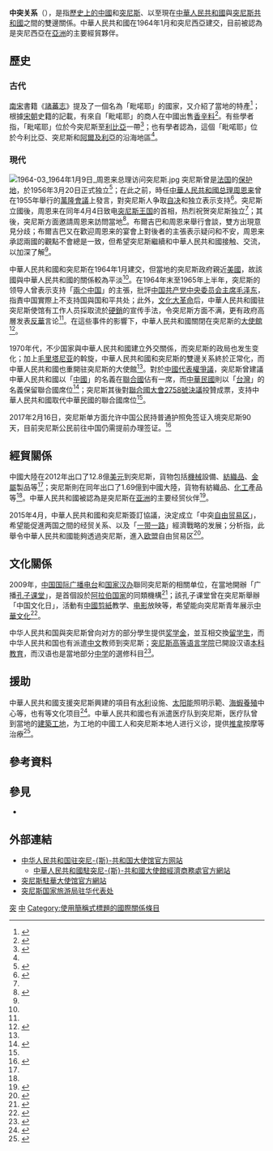{{NoteTA|G1=地名}}
{{not|中華民國與突尼西亞關係}}
{{Infobox bilateral relations|中國－突尼斯|中國|突尼斯|map=China Tunisia Locator.svg|mission1=[[中國駐突尼斯大使館|中國駐突尼斯大使館]]|mission2=[[突尼斯駐華大使館|突尼斯駐華大使館]]|envoytitle1=[[中國駐突尼斯大使列表|大使]]|envoy1=[[张建国_(外交官)|张建国]]|envoytitle2=[[突尼斯駐華大使列表|大使]]|envoy2=[[]]<ref>{{cite web |title = 驻华大使到任顺序及递交国书日期 |url = https://www.mfa.gov.cn/web/lbfw_673061/fgzl_673083/202201/t20220114_10495616.shtml |publisher = 中华人民共和国外交部 }}</ref>}}
'''中突关系'''（{{lang-ar|العلاقات الصينية التونسية}}），是指[[中國歷史|歷史上的中國]]和[[突尼斯歷史|突尼斯]]、以至現在[[中華人民共和國|中華人民共和國]]與[[突尼斯共和國|突尼斯共和國]]之間的雙邊關係。中華人民共和國在1964年1月和突尼西亞建交，目前被認為是突尼西亞在[[亞洲|亞洲]]的主要經貿夥伴。

== 歷史 ==
=== 古代 ===
[[南宋|南宋]]書籍《[[諸蕃志|諸蕃志]]》提及了一個名為「毗喏耶」的國家，又介紹了當地的特產<ref name=locate>{{cite book|author1=杜瑜|author2=江流|title=海上絲路史話|publisher=國家出版社|year=2004|isbn=9789573609278}}</ref>{{Rp|115}}；根據[[宋朝|宋朝]]史籍的記載，有來自「毗喏耶」的商人在中國出售[[香辛料|香辛料]]<ref>{{cite journal|author1=韩毅|title=唐宋时期阿拉伯农作物和药材品种在中国的传播|journal=古今农业|year=2005|issue=4}}</ref>。有些學者指，「毗喏耶」位於今突尼斯至[[利比亞|利比亞]]一帶<ref>{{cite book|author1=张铁生|title=中非交通史初探|year=1973|publisher=三聯書店|edition=2}}</ref>；也有學者認為，這個「毗喏耶」位於今利比亞、突尼斯和[[阿爾及利亞|阿爾及利亞]]的沿海地區<ref name=locate/>{{Rp|115}}。

=== 現代 ===
[[File:1964-03_1964年1月9日_周恩来总理访问突尼斯.jpg|thumb]]
突尼斯曾是[[法国|法国]]的[[保护地|保护地]]，於1956年3月20日正式独立<ref>{{cite web|title=突尼斯国家概况|url=http://www.fmprc.gov.cn/mfa_chn/gjhdq_603914/gj_603916/fz_605026/1206_606308/|publisher=中华人民共和国外交部|accessdate=2015-06-28|archiveurl=https://web.archive.org/web/20150320055752/http://www.fmprc.gov.cn/mfa_chn/gjhdq_603914/gj_603916/fz_605026/1206_606308/|archivedate=2015-03-20|deadurl=no}}</ref>；在此之前，時任[[中華人民共和國总理|中華人民共和國总理]][[周恩来|周恩来]]曾在1955年舉行的[[萬隆會議|萬隆會議]]上發言，對突尼斯人争取[[自决|自决]]和独立表示支持<ref name=regards>{{cite book|author1=裴坚章|title=中华人民共和国外交史, 1949-1956|volume=1|publisher=世界知识出版社|year=1994}}</ref>{{Rp|292}}。突尼斯立國後，周恩来在同年4月4日致电[[突尼斯王国|突尼斯王国]]的首相，热烈祝贺突尼斯独立<ref name=regards/>{{Rp|292}}；其後，突尼斯方面邀請周恩来訪問當地<ref name=esta>{{cite book|author1=陈炎 (编)|author2=陈玉龙 (编)|author3=陆庭恩|author4=马锐敏|title=魏维贤七十华诞论文集|work=亚非研究|publisher=北京大学出版社|year=2000|isbn=9787301017333}}</ref>{{Rp|9}}。布爾吉巴和周恩来舉行會談，雙方出現意見分歧；布爾吉巴又在歡迎周恩来的宴會上對後者的主張表示疑问和不安，周恩来承認兩國的觀點不會總是一致，但希望突尼斯繼續和中華人民共和國接触、交流，以加深了解<ref name=esta/>{{Rp|9}}。

中華人民共和國和突尼斯在1964年1月建交，但當地的突尼斯政府親近[[美國|美國]]，故該國與中華人民共和國的關係較為平淡<ref name=esta/>{{Rp|67}}。在1964年末至1965年上半年，突尼斯的领导人曾表示支持「[[兩个中国|兩个中国]]」的主張，批評[[中国共产党中央委员会主席|中国共产党中央委员会主席]][[毛泽东|毛泽东]]，指責中国實際上不支持国與国和平共处；此外，[[文化大革命|文化大革命]]后，中華人民共和國驻突尼斯使馆有工作人员採取流於[[硬銷|硬銷]]的宣传手法，令突尼斯方面不满，更有政府高層发表[[反華|反華]]言论<ref name=esta/>{{Rp|67}}。在這些事件的影響下，中華人民共和國關閉在突尼斯的[[大使館|大使館]]<ref>{{cite book|author1=國民大會代表|title=共匪國際戰線挫敗|work=匪情研究專題|year=1967}}</ref>。

1970年代，不少国家與中華人民共和國建立外交關係，而突尼斯的政局也发生变化；加上[[毛里塔尼亚|毛里塔尼亚]]的斡旋，中華人民共和國和突尼斯的雙邊关系終於正常化，而中華人民共和國也重開驻突尼斯的大使館<ref name=regards/>{{Rp|159}}。對於[[中國與聯合國|中國代表權爭議]]，突尼斯曾建議中華人民共和國以「[[中國|中國]]」的名義在[[聯合國|聯合國]]佔有一席，而[[中華民國|中華民國]]則以「[[台灣|台灣]]」的名義保留聯合國席位<ref>{{cite book|author1=涂成吉|work=學術著作系列: 社會科學|title=中華民國在聯合國的最後日子: 一九七一年台北接受雙重代表權之始末|publisher=秀威出版|year=2008|isbn=9789862210574}}</ref>{{Rp|83}}；突尼斯其後對[[聯合國大會2758號決議|聯合國大會2758號決議]]投贊成票，支持中華人民共和國取代中華民國的聯合國席位<ref name=regards/>{{Rp|170}}。

2017年2月16日，突尼斯单方面允许中国公民持普通护照免签证入境突尼斯90天，目前突尼斯公民前往中国仍需提前办理签证。<ref>{{Cite web |title=突尼斯对中国游客免签 |url=http://news.xinhuanet.com/world/2017-02/17/c_1120483093.htm |author1=新华社 |accessdate=2020-04-18 |archive-date=2017-02-17 |archive-url=https://web.archive.org/web/20170217232414/http://news.xinhuanet.com/world/2017-02/17/c_1120483093.htm |dead-url=no }}</ref>

== 經貿關係 ==
{{Gallery
|title=中突貿易的商品比例
|width=300
|height=250
|align=center
|lines=1
|File:产品中国出口到突尼斯 (2012).PNG|中國大陸出口到突尼斯的商品（2012年）<ref name=tradea>{{cite web|author=Alexander Simoes|title=产品中国出口到突尼斯 (2012)|url=https://atlas.media.mit.edu/zh/explore/tree_map/hs/export/chn/tun/show/2012/|publisher=Observatory of Economic Complexity|accessdate=2015-06-28}}</ref>
|File:产品突尼斯出口到中国 (2012).PNG|突尼斯出口到中國大陸的商品（2012年）<ref name=tradeb>{{cite web|author=Alexander Simoes|title=产品突尼斯出口到中国 (2012)|url=https://atlas.media.mit.edu/zh/explore/tree_map/hs/export/tun/chn/show/2012/|publisher=Observatory of Economic Complexity|accessdate=2015-06-28}}</ref>
}}
中國大陸在2012年出口了12.8億[[美元|美元]]到突尼斯，貨物包括[[機械|機械]]設備、[[紡織品|紡織品]]、[[金屬|金屬]]製品等<ref name=tradea/>；突尼斯則在同年出口了1.69億到中國大陸，貨物有紡織品、[[化學工業|化工]]產品等<ref name=tradeb/>。中華人民共和國被認為是突尼斯在[[亚洲|亚洲]]的主要经贸伙伴<ref>{{cite web|title=经贸合作|url=http://embassyoftunisia.com/index.php?id=42&L=2|publisher=突尼西亞駐華大使館|accessdate=2015-06-28|archiveurl=https://web.archive.org/web/20150628065054/http://embassyoftunisia.com/index.php?id=42&L=2|archivedate=2015-06-28|deadurl=no}}</ref>。

2015年4月，中華人民共和國和突尼斯簽訂協議，決定成立「中突[[自由贸易区|自由贸易区]]」，希望能促進两国之間的经贸关系、以及「[[一带一路|一带一路]]」經濟戰略的发展；分析指，此舉令中華人民共和國能夠透過突尼斯，進入[[欧盟|欧盟]]自由贸易区<ref>{{cite news|author1=杨玉国 (编)|author2=王菲|title=中突自由贸易区战略合作框架签约仪式在京举行|url=http://gb.cri.cn/42071/2015/04/14/3245s4931142.htm|accessdate=2015-06-28|publisher=国际在线|date=2015-04-14|archiveurl=https://web.archive.org/web/20150628071843/http://gb.cri.cn/42071/2015/04/14/3245s4931142.htm|archivedate=2015-06-28|deadurl=no}}</ref>。

== 文化關係 ==
2009年，[[中国国际广播电台|中国国际广播电台]]和[[国家汉办|国家汉办]]聯同突尼斯的相關单位，在當地開辦「广播[[孔子课堂|孔子课堂]]」，是首個設於[[阿拉伯国家|阿拉伯国家]]的同類機構<ref>{{cite web|title=突尼斯广播孔子课堂揭牌|url=http://tn.china-embassy.org/chn/dtxws/t584072.htm|publisher=中华人民共和国驻突尼斯共和国大使馆|accessdate=2015-06-28|archiveurl=https://web.archive.org/web/20150628073231/http://tn.china-embassy.org/chn/dtxws/t584072.htm|archivedate=2015-06-28|deadurl=no|date=2009-09-15}}</ref>；該孔子课堂曾在突尼斯舉辦「中国文化日」，活動有[[中國剪紙|中國剪紙]]教学、[[电影|电影]]放映等，希望能向突尼斯青年展示[[中華文化|中華文化]]<ref>{{cite news|author1=杜军帅 (编)|author2=李藜|title=突尼斯斯法克斯广播孔子课堂举办精彩"中国文化日"活动(高清组图)|url=http://gb.cri.cn/42071/2013/12/30/7211s4374462.htm|accessdate=2015-06-28|publisher=国际在线|date=2013-12-30|archiveurl=https://web.archive.org/web/20150628073922/http://gb.cri.cn/42071/2013/12/30/7211s4374462.htm|archivedate=2015-06-28|deadurl=no}}</ref>。

中华人民共和国與突尼斯曾向对方的部分學生提供[[奖学金|奖学金]]，並互相交換[[留学生|留学生]]，而中华人民共和国也有派遣[[中文|中文]]教师到突尼斯；[[突尼斯高等语言学院|突尼斯高等语言学院]]已開設汉语[[本科教育|本科教育]]，而汉语也是當地部分[[中学|中学]]的選修科目<ref>{{cite web|title=中国与突尼斯在文化、教育方面的交流|url=http://tn.china-embassy.org/chn/ztgxs/whjls/t213176.htm|publisher=中华人民共和国驻突尼斯共和国大使馆|accessdate=2015-06-28|archiveurl=https://web.archive.org/web/20150628075358/http://tn.china-embassy.org/chn/ztgxs/whjls/t213176.htm|archivedate=2015-06-28|deadurl=no|date=2005-09-21}}</ref>。

== 援助 ==
中華人民共和國支援突尼斯興建的項目有[[水利|水利]]设施、[[太阳能|太阳能]]照明示範、[[海蝦養殖|海蝦養殖]]中心等，也有{{link-fr|突尼斯國家檔案館|Archives nationales de Tunisie}}等文化项目<ref>{{cite web|title=中国与突尼斯的合作|url=http://tn.mofcom.gov.cn/article/zxhz/hzjj/201505/20150500972185.shtml|publisher=中华人民共和国驻突尼斯共和国大使馆经济商务参赞处|accessdate=2015-06-28|archiveurl=https://web.archive.org/web/20150628065825/http://tn.mofcom.gov.cn/article/zxhz/hzjj/201505/20150500972185.shtml|archivedate=2015-06-28|deadurl=yes|date=2015-05-14}}</ref>。中華人民共和國也有派遣医疗队到突尼斯，医疗队曾到當地的[[建築工地|建築工地]]，为工地的中國工人和突尼斯本地人进行义诊，提供[[推拿|推拿]]按摩等治療<ref>{{cite news|author1=王俊景 (编)|author2=陈斌杰|title=中国援突尼斯医疗队赴加夫萨大坝义诊|url=http://news.xinhuanet.com/world/2015-01/04/c_127356745.htm|accessdate=2015-06-28|publisher=新华网|date=2015-01-04|archive-date=2015-03-13|archive-url=https://web.archive.org/web/20150313123825/http://news.xinhuanet.com/world/2015-01/04/c_127356745.htm|dead-url=no}}</ref>。

== 參考資料 ==
{{Reflist|2}}

== 參見 ==
{{Portal box|國際關係|中國|中華人民共和國|突尼西亞|非洲|image4=Flag of Tunisia.svg}}
* {{link-en|突尼斯外交|Foreign relations of Tunisia}}

== 外部連結 ==
* [http://tn.china-embassy.gov.cn/chn/ 中华人民共和国驻突尼-{斯}-共和国大使馆官方网站]{{zh-hans icon}}{{fr icon}}
** [http://tn.mofcom.gov.cn/ 中華人民共和國駐突尼-{斯}-共和國大使館經濟商務處官方網站]{{zh-hans icon}}
* [http://embassyoftunisia.com/index.php?id=3&L=2 突尼斯駐華大使馆官方網站]{{Wayback|url=http://embassyoftunisia.com/index.php?id=3&L=2 |date=20160304063124 }}{{zh-hans icon}}{{en icon}}{{ar icon}}
* [http://www.nihaotunisia.cn/ 突尼斯国家旅游局驻华代表处]{{Wayback|url=http://www.nihaotunisia.cn/ |date=20150615033057 }}{{zh-hans icon}}

{{中華人民共和國外交}}
{{突尼西亞外交}}
[[Category:中非關係|突]]
[[Category:突尼西亞雙邊關係|中]]
[[Category:使用簡稱式標題的國際關係條目|Category:使用簡稱式標題的國際關係條目]]